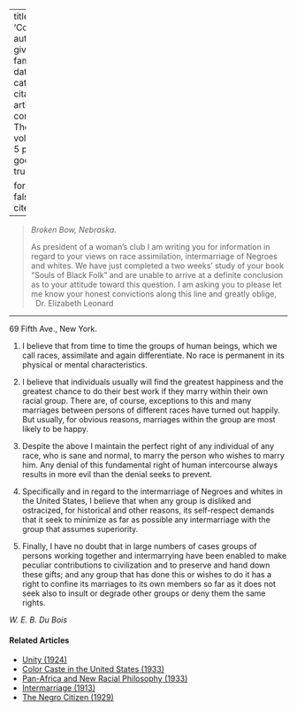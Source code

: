 
---
title: 'Correspondence'
author:
  - name:
      given: W.E.B.
      family: Du Bois
date: Mar. 1926
categories: 
  - ""
citation: 
  type: article-journal
  container-title: The Crisis
  volume: 31
  issue: 5
  page: 218
google-scholar: true

format:
  html:
    toc: false
    appendix-cite-as: display
---


> *Broken Bow, Nebraska.* <p> As president of a woman's club I am writing you for information in regard to your views on race assimilation, intermarriage of Negroes and whites. We have just completed a two weeks' study of your book "Souls of Black Folk" and are unable to arrive at a definite conclusion as to your attitude toward this question. I am asking you to please let me know your honest convictions along this line and greatly oblige,  
>&nbsp;
> Dr. Elizabeth Leonard

---

69 Fifth Ave., New York.

 1. I believe that from time to time the groups of human beings, which we call races, assimilate and again differentiate. No race is permanent in its physical or mental characteristics.

2. I believe that individuals usually will find the greatest happiness and the greatest chance to do their best work if they marry within their own racial group. There are, of course, exceptions to this and many marriages between persons of different races have turned out happily. But usually, for obvious reasons, marriages within the group are most likely to be happy.

3. Despite the above I maintain the perfect right of any individual of any race, who is sane and normal, to marry the person who wishes to marry him. Any denial of this fundamental right of human intercourse always results in more evil than the denial seeks to prevent.

4. Specifically and in regard to the intermarriage of Negroes and whites in the United States, I believe that when any group is disliked and ostracized, for historical and other reasons, its self-respect demands that it seek to minimize as far as possible any intermarriage with the group that assumes superiority.

5. Finally, I have no doubt that in large numbers of cases groups of persons working together and intermarrying have been enabled to make peculiar contributions to civilization and to preserve and hand down these gifts; and any group that has done this or wishes to do it has a right to confine its marriages to its own members so far as it does not seek also to insult or degrade other groups or deny them the same rights.

*W. E. B. Du Bois*

<!-- Similar articles start here -->
<div  class="clear-wrap"></div>

#### Related Articles

* [Unity (1924)](/Volumes/28/03/unity.html)
* [Color Caste in the United States (1933)](/Volumes/40/03/color_caste_in_the_united_states.html)
* [Pan-Africa and New Racial Philosophy (1933)](/Volumes/40/11/panafrica_and_new_racial_philosophy.html)
* [Intermarriage (1913)](/Volumes/05/04/intermarriage.html)
* [The Negro Citizen (1929)](/Volumes/36/05/negro_citizen.html)

<!-- Similar articles end here -->